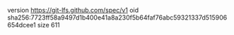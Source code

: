 version https://git-lfs.github.com/spec/v1
oid sha256:7723ff58a9497d1b400e41a8a230f5b64faf76abc59321337d515906654dcee1
size 611
